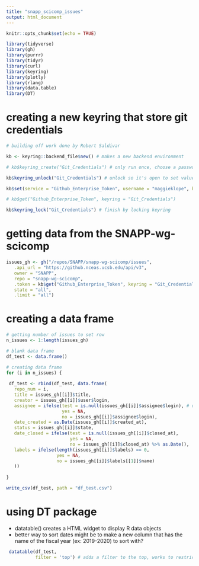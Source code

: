 ```yaml
---
title: "snapp_scicomp_issues"
output: html_document
---
```


```r
knitr::opts_chunk$set(echo = TRUE)

library(tidyverse)
library(gh)
library(purrr)
library(tidyr)
library(curl)
library(keyring)
library(plotly)
library(rlang)
library(data.table)
library(DT)

```

# creating a new keyring that store git credentials

```r

# building off work done by Robert Saldivar

kb <- keyring::backend_file$new() # makes a new backend environment

# kb$keyring_create("Git_Credentials") # only run once, choose a password for your keyring when prompted

kb$keyring_unlock("Git_Credentials") # unlock so it's open to set values within keychain

kb$set(service = "Github_Enterprise_Token", username = "maggieklope", keyring = "Git_Credentials") # enter in personal authentication token (PAT) when promted

# kb$get("Github_Enterprise_Token", keyring = "Git_Credentials")

kb$keyring_lock("Git_Credentials") # finish by locking keyring

```

# getting data from the SNAPP-wg-scicomp 

```r

issues_gh <- gh("/repos/SNAPP/snapp-wg-scicomp/issues", 
   .api_url = "https://github.nceas.ucsb.edu/api/v3", 
   owner = "SNAPP", 
   repo = "snapp-wg-scicomp",
   .token = kb$get("Github_Enterprise_Token", keyring = "Git_Credentials"),
   state = "all",
   .limit = "all")

```

# creating a data frame

```r

# getting number of issues to set row
n_issues <- 1:length(issues_gh)

# blank data frame
df_test <- data.frame()

# creating data frame
for (i in n_issues) {
  
 df_test <- rbind(df_test, data.frame(
   repo_num = i,
   title = issues_gh[[i]]$title, 
   creator = issues_gh[[i]]$user$login,
   assignee = ifelse(test = is.null(issues_gh[[i]]$assignee$login), # using ifelse() because rbind will remove NA, so would get error of not having enough rows
                     yes = NA, 
                     no = issues_gh[[i]]$assignee$login),
   date_created = as.Date(issues_gh[[i]]$created_at), 
   status = issues_gh[[i]]$state,
   date_closed = ifelse(test = is.null(issues_gh[[i]]$closed_at), 
                        yes = NA, 
                        no = issues_gh[[i]]$closed_at) %>% as.Date(),
   labels = ifelse(length(issues_gh[[i]]$labels) == 0, 
                   yes = NA, 
                   no = issues_gh[[i]]$labels[[1]]$name)
   ))
 
}

write_csv(df_test, path = "df_test.csv")

```

# using DT package

- datatable() creates a  HTML widget to display R data objects
- better way to sort dates might be to make a new column that has the name of the fiscal year (ex: 2019-2020) to sort with?

```r
 datatable(df_test,
           filter = 'top') # adds a filter to the top, works to restrict dates but is not very effective

```


